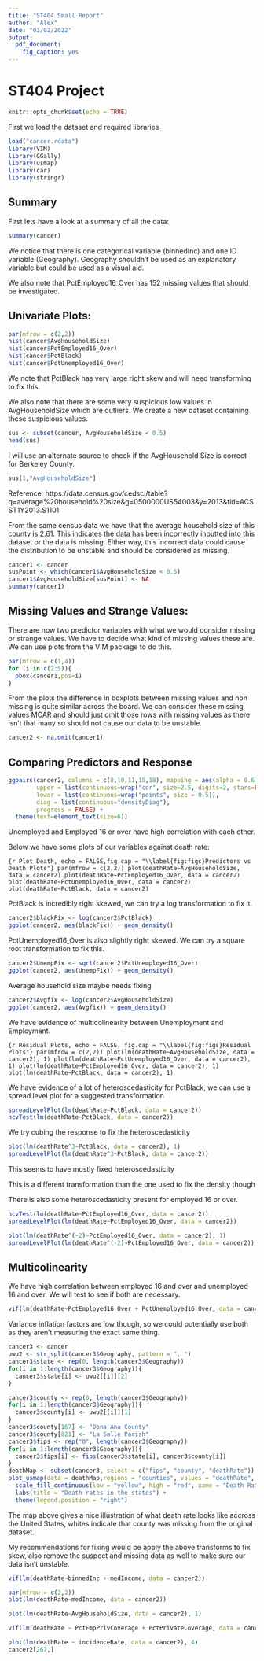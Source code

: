 ---
title: "ST404 Small Report"
author: "Alex"
date: "03/02/2022"
output: 
  pdf_document:
    fig_caption: yes
---

# ST404 Project

```{r setup, include=FALSE}
knitr::opts_chunk$set(echo = TRUE)
```

First we load the dataset and required libraries

```{r packages, warning = FALSE}
load("cancer.rdata")
library(VIM)
library(GGally)
library(usmap)
library(car)
library(stringr)
```

## Summary

First lets have a look at a summary of all the data:

```{r summary}
summary(cancer)
```

We notice that there is one categorical variable (binnedInc) and one ID variable (Geography). Geography shouldn't be used as an explanatory variable but could be used as a visual aid.

We also note that PctEmployed16_Over has 152 missing values that should be investigated.

## Univariate Plots:

```{r uni, echo = FALSE, warning = FALSE}
par(mfrow = c(2,2))
hist(cancer$AvgHouseholdSize)
hist(cancer$PctEmployed16_Over)
hist(cancer$PctBlack)
hist(cancer$PctUnemployed16_Over)
```

We note that PctBlack has very large right skew and will need transforming to fix this.

We also note that there are some very suspicious low values in AvgHouseholdSize which are outliers. We create a new dataset containing these suspicious values.

```{r strange}
sus <- subset(cancer, AvgHouseholdSize < 0.5)
head(sus)
```

I will use an alternate source to check if the AvgHousehold Size is correct for Berkeley County.

```{r Berk}
sus[1,"AvgHouseholdSize"]
```

Reference:
https://data.census.gov/cedsci/table?q=average%20household%20size&g=0500000US54003&y=2013&tid=ACSST1Y2013.S1101

From the same census data we have that the average household size of this county is 2.61. This indicates the data has been incorrectly inputted into this dataset or the data is missing. Either way, this incorrect data could cause the distribution to be unstable and should be considered as missing.

```{r NA implement}
cancer1 <- cancer
susPoint <- which(cancer1$AvgHouseholdSize < 0.5)
cancer1$AvgHouseholdSize[susPoint] <- NA
summary(cancer1)
```


## Missing Values and Strange Values:

There are now two predictor variables with what we would consider missing or strange values. We have to decide what kind of missing values these are. We can use plots from the VIM package to do this.

```{r Miss}
par(mfrow = c(1,4))
for (i in c(2:5)){ 
  pbox(cancer1,pos=i) 
}
```

From the plots the difference in boxplots between missing values and non missing is quite similar across the board. We can consider these missing values MCAR and should just omit those rows with missing values as there isn't that many so should not cause our data to be unstable.

```{r NA Omit}
cancer2 <- na.omit(cancer1)
```

## Comparing Predictors and Response

```{r}
ggpairs(cancer2, columns = c(8,10,11,15,18), mapping = aes(alpha = 0.6),
        upper = list(continuous=wrap("cor", size=2.5, digits=2, stars=FALSE)),
        lower = list(continuous=wrap("points", size = 0.5)),
        diag = list(continuous="densityDiag"),
        progress = FALSE) +
  theme(text=element_text(size=6))
```

Unemployed and Employed 16 or over have high correlation with each other.


Below we have some plots of our variables against death rate:

```{r Plot Death, echo = FALSE,fig.cap = "\\label{fig:figs}Predictors vs Death Plots"}
par(mfrow = c(2,2))
plot(deathRate~AvgHouseholdSize, data = cancer2)
plot(deathRate~PctEmployed16_Over, data = cancer2)
plot(deathRate~PctUnemployed16_Over, data = cancer2)
plot(deathRate~PctBlack, data = cancer2)
```

PctBlack is incredibly right skewed, we can try a log transformation to fix it. 

```{r Fixing Black}
cancer2$blackFix <- log(cancer2$PctBlack)
ggplot(cancer2, aes(blackFix)) + geom_density()
```

PctUnemployed16_Over is also slightly right skewed. We can try a square root transformation to fix this.

```{r Fix Unemployment}
cancer2$UnempFix <- sqrt(cancer2$PctUnemployed16_Over)
ggplot(cancer2, aes(UnempFix)) + geom_density()
```

Average household size maybe needs fixing

```{r Size Fix}
cancer2$Avgfix <- log(cancer2$AvgHouseholdSize)
ggplot(cancer2, aes(Avgfix)) + geom_density()
```

We have evidence of multicolinearity between Unemployment and Employment.


```{r Residual Plots, echo = FALSE, fig.cap = "\\label{fig:figs}Residual Plots"}
par(mfrow = c(2,2))
plot(lm(deathRate~AvgHouseholdSize, data = cancer2), 1)
plot(lm(deathRate~PctUnemployed16_Over, data = cancer2), 1)
plot(lm(deathRate~PctEmployed16_Over, data = cancer2), 1)
plot(lm(deathRate~PctBlack, data = cancer2), 1)
```

We have evidence of a lot of heteroscedasticity for PctBlack, we can use a spread level plot for a suggested transformation

```{r Spread Level}
spreadLevelPlot(lm(deathRate~PctBlack, data = cancer2))
ncvTest(lm(deathRate~PctBlack, data = cancer2))
```

We try cubing the response to fix the heteroscedasticity

```{r Cube}
plot(lm(deathRate^3~PctBlack, data = cancer2), 1)
spreadLevelPlot(lm(deathRate^3~PctBlack, data = cancer2))
```

This seems to have mostly fixed heteroscedasticity

This is a different transformation than the one used to fix the density though

There is also some heteroscedasticity present for employed 16 or over.

```{r More Spread}
ncvTest(lm(deathRate~PctEmployed16_Over, data = cancer2))
spreadLevelPlot(lm(deathRate~PctEmployed16_Over, data = cancer2))
```

```{r Fixing}
plot(lm(deathRate^(-2)~PctEmployed16_Over, data = cancer2), 1)
spreadLevelPlot(lm(deathRate^(-2)~PctEmployed16_Over, data = cancer2))
```

## Multicolinearity

We have high correlation between employed 16 and over and unemployed 16 and over. We will test to see if both are necessary.

```{r Multi}
vif(lm(deathRate~PctEmployed16_Over + PctUnemployed16_Over, data = cancer2))
```

Variance inflation factors are low though, so we could potentially use both as they aren't measuring the exact same thing.

```{r}
cancer3 <- cancer
uwu2 <- str_split(cancer3$Geography, pattern = ", ")
cancer3$state <- rep(0, length(cancer3$Geography))
for(i in 1:length(cancer3$Geography)){
  cancer3$state[i] <- uwu2[[i]][2]
}

cancer3$county <- rep(0, length(cancer3$Geography))
for(i in 1:length(cancer3$Geography)){
  cancer3$county[i] <- uwu2[[i]][1]
}
cancer3$county[167] <- "Dona Ana County"
cancer3$county[821] <- "La Salle Parish"
cancer3$fips <- rep("0", length(cancer3$Geography))
for(i in 1:length(cancer3$Geography)){
  cancer3$fips[i] <- fips(cancer3$state[i], cancer3$county[i])
}
deathMap <- subset(cancer3, select = c("fips", "county", "deathRate"))
plot_usmap(data = deathMap,regions = "counties", values = "deathRate", include = cancer3$fips, color = "red") +
  scale_fill_continuous(low = "yellow", high = "red", name = "Death Rate", label = scales::comma) +
  labs(title = "Death rates in the states") +
  theme(legend.position = "right")
```

The map above gives a nice illustration of what death rate looks like accross the United States, whites indicate that county was missing from the original dataset.

My recommendations for fixing would be apply the above transforms to fix skew, also remove the suspect and missing data as well to make sure our data isn't unstable.

```{r Binned Check}
vif(lm(deathRate~binnedInc + medIncome, data = cancer2))
```

```{r}
par(mfrow = c(2,2))
plot(lm(deathRate~medIncome, data = cancer2))
```

```{r}
plot(lm(deathRate~AvgHouseholdSize, data = cancer2), 1)
```
```{r}
vif(lm(deathRate ~ PctEmpPrivCoverage + PctPrivateCoverage, data = cancer2))
```

```{r}
plot(lm(deathRate ~ incidenceRate, data = cancer2), 4)
cancer2[267,]
```

